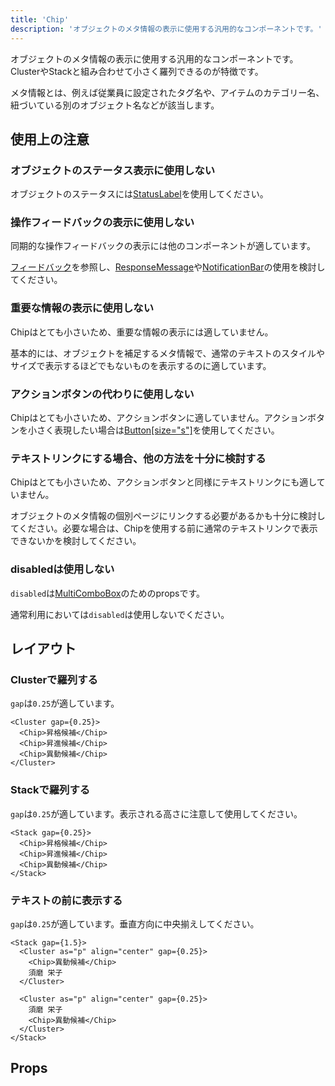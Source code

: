```yaml
---
title: 'Chip'
description: 'オブジェクトのメタ情報の表示に使用する汎用的なコンポーネントです。'
---
```


オブジェクトのメタ情報の表示に使用する汎用的なコンポーネントです。ClusterやStackと組み合わせて小さく羅列できるのが特徴です。

メタ情報とは、例えば従業員に設定されたタグ名や、アイテムのカテゴリー名、紐づいている別のオブジェクト名などが該当します。

<ComponentStory name="Chip" />

## 使用上の注意

### オブジェクトのステータス表示に使用しない

オブジェクトのステータスには[StatusLabel](/products/components/status-label/)を使用してください。

### 操作フィードバックの表示に使用しない

同期的な操作フィードバックの表示には他のコンポーネントが適しています。

[フィードバック](/products/design-patterns/feedback/)を参照し、[ResponseMessage](/products/components/response-message/)や[NotificationBar](/products/components/notification-bar/)の使用を検討してください。

### 重要な情報の表示に使用しない

Chipはとても小さいため、重要な情報の表示には適していません。

基本的には、オブジェクトを補足するメタ情報で、通常のテキストのスタイルやサイズで表示するほどでもないものを表示するのに適しています。

### アクションボタンの代わりに使用しない

Chipはとても小さいため、アクションボタンに適していません。アクションボタンを小さく表現したい場合は[Button[size="s"]](https://smarthr.design/products/components/button/#h3-6)を使用してください。

### テキストリンクにする場合、他の方法を十分に検討する

Chipはとても小さいため、アクションボタンと同様にテキストリンクにも適していません。

オブジェクトのメタ情報の個別ページにリンクする必要があるかも十分に検討してください。必要な場合は、Chipを使用する前に通常のテキストリンクで表示できないかを検討してください。

### disabledは使用しない

`disabled`は[MultiComboBox](/products/components/combo-box/multi-combo-box/)のためのpropsです。

通常利用においては`disabled`は使用しないでください。

## レイアウト

### Clusterで羅列する

`gap`は`0.25`が適しています。

```tsx editable codeBlock
<Cluster gap={0.25}>
  <Chip>昇格候補</Chip>
  <Chip>昇進候補</Chip>
  <Chip>異動候補</Chip>
</Cluster>
```

### Stackで羅列する

`gap`は`0.25`が適しています。表示される高さに注意して使用してください。

```tsx editable codeBlock
<Stack gap={0.25}>
  <Chip>昇格候補</Chip>
  <Chip>昇進候補</Chip>
  <Chip>異動候補</Chip>
</Stack>
```

### テキストの前に表示する

`gap`は`0.25`が適しています。垂直方向に中央揃えしてください。

```tsx editable codeBlock
<Stack gap={1.5}>
  <Cluster as="p" align="center" gap={0.25}>
    <Chip>異動候補</Chip>
    須磨 栄子
  </Cluster>

  <Cluster as="p" align="center" gap={0.25}>
    須磨 栄子
    <Chip>異動候補</Chip>
  </Cluster>
</Stack>
```

## Props

<ComponentPropsTable name="Chip" />


